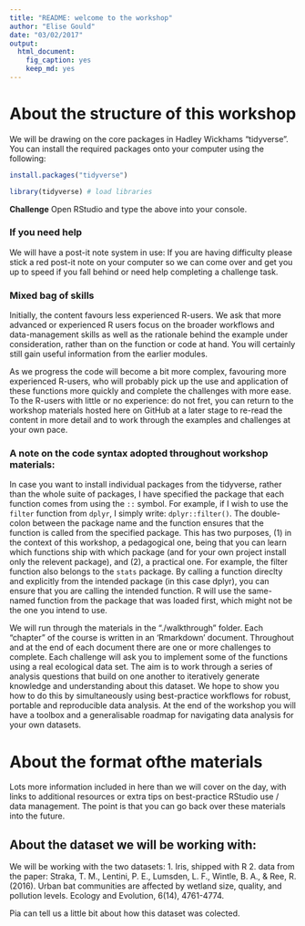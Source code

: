 ```yaml
---
title: "README: welcome to the workshop"
author: "Elise Gould"
date: "03/02/2017"
output: 
  html_document: 
    fig_caption: yes
    keep_md: yes
---
```


# About the structure of this workshop

We will be drawing on the core packages in Hadley Wickhams "tidyverse".
You can install the required packages onto your computer using the following: 

```r
install.packages("tidyverse")
```
```r
library(tidyverse) # load libraries
```

**Challenge** Open RStudio and type the above into your console.

### If you need help

We will have a post-it note system in use: If you are having difficulty please stick a red post-it note on your computer so we can come over and get you up to speed if you fall behind or need help completing a challenge task.

### Mixed bag of skills

Initially, the content favours less experienced R-users. We ask that more advanced or experienced R users focus on the broader workflows and data-management skills as well as the rationale behind the example under consideration, rather than on the function or code at hand. You will certainly still gain useful information from the earlier modules.

As we progress the code will become a bit more complex, favouring more experienced R-users, who will probably pick up the use and application of these functions more quickly and complete the challenges with more ease. To the R-users with little or no experience: do not fret, you can return to the workshop materials hosted here on GitHub at a later stage to re-read the content in more detail and to work through the examples and challenges at your own pace.

### A note on the code syntax adopted throughout workshop materials:

In case you want to install individual packages from the tidyverse, rather than the whole suite of packages, I have specified the package that each function comes from using the `::` symbol. For example, if I wish to use the `filter` function from `dplyr`, I simply write: `dplyr::filter()`. The double-colon between the package name and the function ensures that the function is called from the specified package. This has two purposes, (1) in the context of this workshop, a pedagogical one, being that you can learn which functions ship with which package (and for your own project install only the relevent package), and (2), a practical one. For example, the filter function also belongs to the `stats` package. By calling a function direclty and explicitly from the intended package (in this case dplyr), you can ensure that you are calling the intended function. R will use the same-named function from the package that was loaded first, which might not be the one you intend to use.

We will run through the materials in the "./walkthrough" folder. Each "chapter" of the course is written in an 'Rmarkdown' document. Throughout and at the end of each document there are one or more challenges to complete. Each challenge will ask you to implement some of the functions using a real ecological data set. The aim is to work through a series of analysis questions that build on one another to iteratively generate knowledge and understanding about this dataset. We hope to show you how to do this by simultaneously using best-practice workflows for robust, portable and reproducible data analysis. At the end of the workshop you will have a toolbox and a generalisable roadmap for navigating data analysis for your own datasets.


# About the format ofthe materials

Lots more information included in here than we will cover on the day, with links to additional resources or extra tips on best-practice RStudio use / data management. The point is that you can go back over these materials into the future.

## About the dataset we will be working with:

We will be working with the two datasets:
1. Iris, shipped with R
2. data from the paper: Straka, T. M., Lentini, P. E., Lumsden, L. F., Wintle, B. A., & Ree, R. (2016). Urban bat communities are affected by wetland size, quality, and pollution levels. Ecology and Evolution, 6(14), 4761-4774.

Pia can tell us a little bit about how this dataset was colected.

